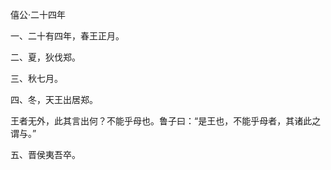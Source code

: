 

僖公·二十四年

一、二十有四年，春王正月。

二、夏，狄伐郑。

三、秋七月。

四、冬，天王出居郑。

王者无外，此其言出何？不能乎母也。鲁子曰：“是王也，不能乎母者，其诸此之谓与。”

五、晋侯夷吾卒。

